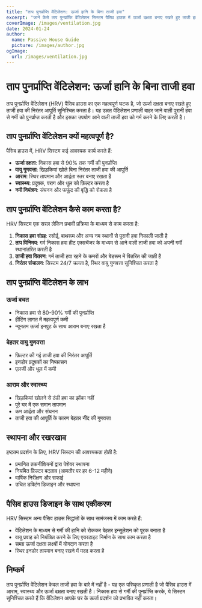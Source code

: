 ```yaml
---
title: "ताप पुनर्प्राप्ति वेंटिलेशन: ऊर्जा हानि के बिना ताजी हवा"
excerpt: "जानें कैसे ताप पुनर्प्राप्ति वेंटिलेशन सिस्टम पैसिव हाउस में ऊर्जा दक्षता बनाए रखते हुए ताजी हवा प्रदान करते हैं।"
coverImage: /images/ventilation.jpg
date: 2024-01-24
author:
  name: Passive House Guide
  picture: /images/author.jpg
ogImage:
  url: /images/ventilation.jpg
---
```


# ताप पुनर्प्राप्ति वेंटिलेशन: ऊर्जा हानि के बिना ताजी हवा

ताप पुनर्प्राप्ति वेंटिलेशन (HRV) पैसिव हाउस का एक महत्वपूर्ण घटक है, जो ऊर्जा दक्षता बनाए रखते हुए ताजी हवा की निरंतर आपूर्ति सुनिश्चित करता है। यह उन्नत वेंटिलेशन प्रणाली बाहर जाने वाली पुरानी हवा से गर्मी को पुनर्प्राप्त करती है और इसका उपयोग आने वाली ताजी हवा को गर्म करने के लिए करती है।

## ताप पुनर्प्राप्ति वेंटिलेशन क्यों महत्वपूर्ण है?

पैसिव हाउस में, HRV सिस्टम कई आवश्यक कार्य करते हैं:

- **ऊर्जा दक्षता**: निकास हवा से 90% तक गर्मी की पुनर्प्राप्ति
- **वायु गुणवत्ता**: खिड़कियां खोले बिना निरंतर ताजी हवा की आपूर्ति
- **आराम**: स्थिर तापमान और आर्द्रता स्तर बनाए रखता है
- **स्वास्थ्य**: प्रदूषक, पराग और धूल को फ़िल्टर करता है
- **नमी नियंत्रण**: संघनन और फफूंद की वृद्धि को रोकता है

## ताप पुनर्प्राप्ति वेंटिलेशन कैसे काम करता है?

HRV सिस्टम एक सरल लेकिन प्रभावी प्रक्रिया के माध्यम से काम करता है:

1. **निकास हवा संग्रह**: रसोई, बाथरूम और अन्य नम स्थानों से पुरानी हवा निकाली जाती है
2. **ताप विनिमय**: गर्म निकास हवा हीट एक्सचेंजर के माध्यम से आने वाली ताजी हवा को अपनी गर्मी स्थानांतरित करती है
3. **ताजी हवा वितरण**: गर्म ताजी हवा रहने के कमरों और बेडरूम में वितरित की जाती है
4. **निरंतर संचालन**: सिस्टम 24/7 चलता है, स्थिर वायु गुणवत्ता सुनिश्चित करता है

## ताप पुनर्प्राप्ति वेंटिलेशन के लाभ

### ऊर्जा बचत
- निकास हवा से 80-90% गर्मी की पुनर्प्राप्ति
- हीटिंग लागत में महत्वपूर्ण कमी
- न्यूनतम ऊर्जा इनपुट के साथ आराम बनाए रखता है

### बेहतर वायु गुणवत्ता
- फ़िल्टर की गई ताजी हवा की निरंतर आपूर्ति
- इनडोर प्रदूषकों का निष्कासन
- एलर्जी और धूल में कमी

### आराम और स्वास्थ्य
- खिड़कियां खोलने से ठंडी हवा का झोंका नहीं
- पूरे घर में एक समान तापमान
- कम आर्द्रता और संघनन
- ताजी हवा की आपूर्ति के कारण बेहतर नींद की गुणवत्ता

## स्थापना और रखरखाव

इष्टतम प्रदर्शन के लिए, HRV सिस्टम की आवश्यकता होती है:

- प्रमाणित तकनीशियनों द्वारा पेशेवर स्थापना
- नियमित फ़िल्टर बदलाव (आमतौर पर हर 6-12 महीने)
- वार्षिक निरीक्षण और सफाई
- उचित डक्टिंग डिजाइन और स्थापना

## पैसिव हाउस डिजाइन के साथ एकीकरण

HRV सिस्टम अन्य पैसिव हाउस सिद्धांतों के साथ सामंजस्य में काम करते हैं:

- वेंटिलेशन के माध्यम से गर्मी की हानि को रोककर बेहतर इन्सुलेशन को पूरक बनाता है
- वायु प्रवाह को नियंत्रित करने के लिए एयरटाइट निर्माण के साथ काम करता है
- समग्र ऊर्जा दक्षता लक्ष्यों में योगदान करता है
- स्थिर इनडोर तापमान बनाए रखने में मदद करता है

## निष्कर्ष

ताप पुनर्प्राप्ति वेंटिलेशन केवल ताजी हवा के बारे में नहीं है - यह एक परिष्कृत प्रणाली है जो पैसिव हाउस में आराम, स्वास्थ्य और ऊर्जा दक्षता बनाए रखती है। निकास हवा से गर्मी की पुनर्प्राप्ति करके, ये सिस्टम सुनिश्चित करते हैं कि वेंटिलेशन आपके घर के ऊर्जा प्रदर्शन को प्रभावित नहीं करता।

